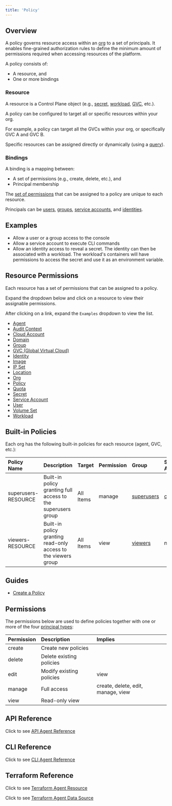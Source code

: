 ```yaml
---
title: 'Policy'
---
```


## Overview

A policy governs resource access within an [org](/objects/org) to a set of principals. It enables fine-grained authorization rules to define the minimum amount of permissions required when accessing resources of the platform.

A policy consists of:

- A resource, and
- One or more bindings

### Resource

A resource is a Control Plane object (e.g., [secret](/objects/secret), [workload](/objects/workload), [GVC](/objects/gvc), etc.).

A policy can be configured to target all or specific resources within your org.

For example, a policy can target all the GVCs within your org, or specifically GVC A and GVC B.

Specific resources can be assigned directly or dynamically (using a [query](/platform/query)).

### Bindings

A binding is a mapping between:

- A set of permissions (e.g., create, delete, etc.), and
- Principal membership

The [set of permissions](#permissions) that can be assigned to a policy are unique to each resource.

Principals can be [users](/objects/user), [groups](/objects/group), [service accounts](/objects/serviceaccount), and [identities](/objects/identity).

## Examples

- Allow a user or a group access to the console
- Allow a service account to execute CLI commands
- Allow an identity access to reveal a secret. The identity can then be associated with a workload. The workload's containers will have permissions to access the secret and use it as an environment variable.

## Resource Permissions

Each resource has a set of permissions that can be assigned to a policy.

Expand the dropdown below and click on a resource to view their assignable permissions.

<Accordion title="Resources">

After clicking on a link, expand the `Examples` dropdown to view the list.

- [Agent](/objects/agent#permissions)
- [Audit Context](/objects/auditcontext#permissions)
- [Cloud Account](/objects/cloudaccount#permissions)
- [Domain](/objects/domain#permissions)
- [Group](/objects/group#permissions)
- [GVC (Global Virtual Cloud)](/objects/gvc#permissions)
- [Identity](/objects/identity#permissions)
- [Image](/objects/image#permissions)
- [IP Set](/objects/ipset#permissions)
- [Location](/objects/location#permissions)
- [Org](/objects/org/overview#permissions)
- [Policy](/objects/policy#permissions)
- [Quota](/objects/quota#permissions)
- [Secret](/objects/secret#permissions)
- [Service Account](/objects/serviceaccount#permissions)
- [User](/objects/user#permissions)
- [Volume Set](/objects/volumeset#permissions)
- [Workload](/objects/workload/overview#permissions)

</Accordion>

## Built-in Policies

Each org has the following built-in policies for each resource (agent, GVC, etc.):

| Policy Name         | Description                                                    | Target    | Permission | Group                                        | Service Account                                                   |
| :------------------ | :------------------------------------------------------------- | :-------- | :--------- | :------------------------------------------- | :---------------------------------------------------------------- |
| superusers-RESOURCE | Built-in policy granting full access to the superusers group   | All Items | manage     | [superusers](/objects/group#built-in-groups) | [controlplane](/objects/serviceaccount#built-in-service-accounts) |
| viewers-RESOURCE    | Built-in policy granting read-only access to the viewers group | All Items | view       | [viewers](/objects/group#built-in-groups)    | none                                                              |

## Guides

- [Create a Policy](/guides/create-a-policy)

## Permissions

The permissions below are used to define policies together with one or more of the four
[principal types](/platform/access-control):

| Permission | Description              | Implies                            |
| :--------- | :----------------------- | :--------------------------------- |
| create     | Create new policies      |                                    |
| delete     | Delete existing policies |                                    |
| edit       | Modify existing policies | view                               |
| manage     | Full access              | create, delete, edit, manage, view |
| view       | Read-only view           |                                    |

## API Reference

Click to see [API Agent Reference](/api-reference/agent)

## CLI Reference

Click to see [CLI Agent Reference](/references/cli/agent)

## Terraform Reference

Click to see [Terraform Agent Resource](/references/terraform/resources/cpln_gvc)

Click to see [Terraform Agent Data Source](/references/terraform/data-sources/cpln_gvc)
